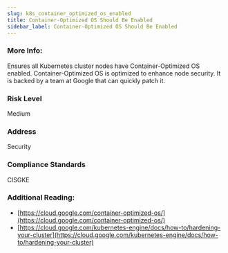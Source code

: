 ```yaml
---
slug: k8s_container_optimized_os_enabled
title: Container-Optimized OS Should Be Enabled
sidebar_label: Container-Optimized OS Should Be Enabled
---
```


### More Info:

Ensures all Kubernetes cluster nodes have Container-Optimized OS enabled. Container-Optimized OS is optimized to enhance node security. It is backed by a team at Google that can quickly patch it.

### Risk Level

Medium

### Address

Security

### Compliance Standards

CISGKE

### Additional Reading:

- [https://cloud.google.com/container-optimized-os/](https://cloud.google.com/container-optimized-os/) 
- [https://cloud.google.com/kubernetes-engine/docs/how-to/hardening-your-cluster](https://cloud.google.com/kubernetes-engine/docs/how-to/hardening-your-cluster) 


